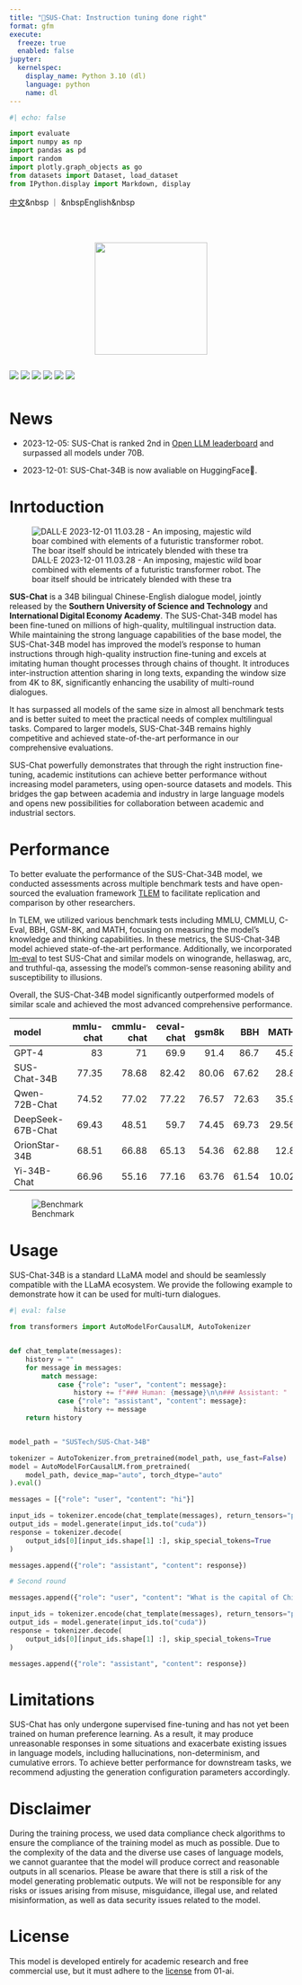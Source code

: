 ```yaml
---
title: "🐷SUS-Chat: Instruction tuning done right"
format: gfm
execute:
  freeze: true
  enabled: false
jupyter:
  kernelspec:
    display_name: Python 3.10 (dl)
    language: python
    name: dl
---
```


```python
#| echo: false

import evaluate
import numpy as np
import pandas as pd
import random
import plotly.graph_objects as go
from datasets import Dataset, load_dataset
from IPython.display import Markdown, display
```

<p align="left">
    <a href="README_CN.md">中文</a>&nbsp ｜ &nbspEnglish&nbsp
</p>
<br><br>

<div align="center">

<p align="center">
<img width="200px" src="https://github.com/SUSTech-IDEA/SUS-Chat/raw/main/assets/sustech.svg?sanitize=true">
</p>

<div style="display: inline-block;">
<a rel="noopener nofollow" href="https://github.com/SUSTech-IDEA/SUS-Chat/issues">
  <img src="https://img.shields.io/github/issues/SUSTech-IDEA/SUS-Chat?logo=github" style="margin: 0 0;">
</a>
</div>

<div style="display: inline-block;">
<a href="https://huggingface.co/SUSTech">
  <img src="https://img.shields.io/badge/%F0%9F%A4%97%20Hugging%20Face-SUSTech-blue" style="margin: 0 0;">
</a>
</div>

<div style="display: inline-block;">
<a rel="noopener nofollow" href="https://www.modelscope.cn/organization/sustc/">
  <img src="https://img.shields.io/badge/ModelScope-sustec-blue" style="margin: 0 0;">
</a>
</div>


<div style="display: inline-block;">
<a rel="noopener nofollow" href="https://github.com/SUSTech-IDEA/SUS-Chat/blob/main/LICENSE">
  <img src="https://img.shields.io/badge/Code_License-Apache_2.0-lightblue" style="margin: 0 0;">
</a>
</div>

<div style="display: inline-block;">
<a rel="noopener nofollow" href="https://github.com/01-ai/Yi/blob/main/MODEL_LICENSE_AGREEMENT.txt">
  <img src="https://img.shields.io/badge/Model_License-Model_Agreement-lightblue" style="margin: 0 0;">
</a>
</div>

<div style="display: inline-block;">
<a rel="noopener nofollow" href="mailto:oss@data.sustech.edu.cn">
  <img src="https://img.shields.io/badge/✉️-data@sustech.edu.cn-FFE01B" style="margin: 0 0;">
</a>
</div>

</div>

# News

- 2023-12-05: SUS-Chat is ranked 2nd in [Open LLM leaderboard](https://huggingface.co/spaces/HuggingFaceH4/open_llm_leaderboard) and surpassed all models under 70B.

- 2023-12-01: SUS-Chat-34B is now avaliable on HuggingFace🤗.

# Inrtoduction

![DALL·E 2023-12-01 11.03.28 - An imposing, majestic wild boar combined with elements of a futuristic transformer robot. The boar itself should be intricately blended with these tra](https://hackmd.io/_uploads/HJlDtzhBa.png){#fig-sus}

**SUS-Chat** is a 34B bilingual Chinese-English dialogue model, jointly released by the **Southern University of Science and Technology** and **International Digital Economy Academy**. The SUS-Chat-34B model has been fine-tuned on millions of high-quality, multilingual instruction data. While maintaining the strong language capabilities of the base model, the SUS-Chat-34B model has improved the model's response to human instructions through high-quality instruction fine-tuning and excels at imitating human thought processes through chains of thought. It introduces inter-instruction attention sharing in long texts, expanding the window size from 4K to 8K, significantly enhancing the usability of multi-round dialogues.

It has surpassed all models of the same size in almost all benchmark tests and is better suited to meet the practical needs of complex multilingual tasks. Compared to larger models, SUS-Chat-34B remains highly competitive and achieved state-of-the-art performance in our comprehensive evaluations.

SUS-Chat powerfully demonstrates that through the right instruction fine-tuning, academic institutions can achieve better performance without increasing model parameters, using open-source datasets and models. This bridges the gap between academia and industry in large language models and opens new possibilities for collaboration between academic and industrial sectors.

# Performance

To better evaluate the performance of the SUS-Chat-34B model, we conducted assessments across multiple benchmark tests and have open-sourced the evaluation framework [TLEM](https://huggingface.co/spaces/SUSTech/tlem) to facilitate replication and comparison by other researchers.

In TLEM, we utilized various benchmark tests including MMLU, CMMLU, C-Eval, BBH, GSM-8K, and MATH, focusing on measuring the model's knowledge and thinking capabilities. In these metrics, the SUS-Chat-34B model achieved state-of-the-art performance. Additionally, we incorporated [lm-eval](https://github.com/EleutherAI/lm-evaluation-harness) to test SUS-Chat and similar models on winogrande, hellaswag, arc, and truthful-qa, assessing the model's common-sense reasoning ability and susceptibility to illusions.

Overall, the SUS-Chat-34B model significantly outperformed models of similar scale and achieved the most advanced comprehensive performance.

| model             | mmlu-chat | cmmlu-chat | ceval-chat | gsm8k |   BBH |  MATH | winogrande |   arc | hellaswag | truthfulqa | average |
|:------------------|----------:|-----------:|-----------:|------:|------:|------:|-----------:|------:|----------:|-----------:|--------:|
| GPT-4             |        83 |         71 |       69.9 |  91.4 |  86.7 |  45.8 |       87.5 |  94.5 |      91.4 |        nan | 80.1333 |
| SUS-Chat-34B      |     77.35 |      78.68 |      82.42 | 80.06 | 67.62 |  28.8 |      81.22 | 81.54 |     83.79 |      57.47 |  71.895 |
| Qwen-72B-Chat     |     74.52 |      77.02 |      77.22 | 76.57 | 72.63 |  35.9 |      80.58 | 81.29 |     87.02 |      50.64 |  71.339 |
| DeepSeek-67B-Chat |     69.43 |      48.51 |       59.7 | 74.45 | 69.73 | 29.56 |      76.09 |  82.1 |     86.06 |      56.37 |    65.2 |
| OrionStar-34B     |     68.51 |      66.88 |      65.13 | 54.36 | 62.88 |  12.8 |      77.27 | 80.19 |     84.54 |      53.24 |   62.58 |
| Yi-34B-Chat       |     66.96 |      55.16 |      77.16 | 63.76 | 61.54 | 10.02 |      76.64 | 70.66 |     82.29 |      54.57 |  61.876 |


![Benchmark](https://github.com/SUSTech-IDEA/SUS-Chat/raw/main/assets/radar.png){#fig-bench}

# Usage

SUS-Chat-34B is a standard LLaMA model and should be seamlessly compatible with the LLaMA ecosystem. We provide the following example to demonstrate how it can be used for multi-turn dialogues.

```python
#| eval: false

from transformers import AutoModelForCausalLM, AutoTokenizer


def chat_template(messages):
    history = ""
    for message in messages:
        match message:
            case {"role": "user", "content": message}:
                history += f"### Human: {message}\n\n### Assistant: "
            case {"role": "assistant", "content": message}:
                history += message
    return history


model_path = "SUSTech/SUS-Chat-34B"

tokenizer = AutoTokenizer.from_pretrained(model_path, use_fast=False)
model = AutoModelForCausalLM.from_pretrained(
    model_path, device_map="auto", torch_dtype="auto"
).eval()

messages = [{"role": "user", "content": "hi"}]

input_ids = tokenizer.encode(chat_template(messages), return_tensors="pt").to("cuda")
output_ids = model.generate(input_ids.to("cuda"))
response = tokenizer.decode(
    output_ids[0][input_ids.shape[1] :], skip_special_tokens=True
)

messages.append({"role": "assistant", "content": response})

# Second round

messages.append({"role": "user", "content": "What is the capital of China?"})

input_ids = tokenizer.encode(chat_template(messages), return_tensors="pt").to("cuda")
output_ids = model.generate(input_ids.to("cuda"))
response = tokenizer.decode(
    output_ids[0][input_ids.shape[1] :], skip_special_tokens=True
)

messages.append({"role": "assistant", "content": response})
```

# Limitations

SUS-Chat has only undergone supervised fine-tuning and has not yet been trained on human preference learning. As a result, it may produce unreasonable responses in some situations and exacerbate existing issues in language models, including hallucinations, non-determinism, and cumulative errors. To achieve better performance for downstream tasks, we recommend adjusting the generation configuration parameters accordingly.

# Disclaimer

During the training process, we used data compliance check algorithms to ensure the compliance of the training model as much as possible. Due to the complexity of the data and the diverse use cases of language models, we cannot guarantee that the model will produce correct and reasonable outputs in all scenarios. Please be aware that there is still a risk of the model generating problematic outputs. We will not be responsible for any risks or issues arising from misuse, misguidance, illegal use, and related misinformation, as well as data security issues related to the model.

# License

This model is developed entirely for academic research and free commercial use, but it must adhere to the [license](https://github.com/SUSTech-IDEA/SUS-Chat/blob/main/MODEL_LICENSE_AGREEMENT.txt) from 01-ai.



